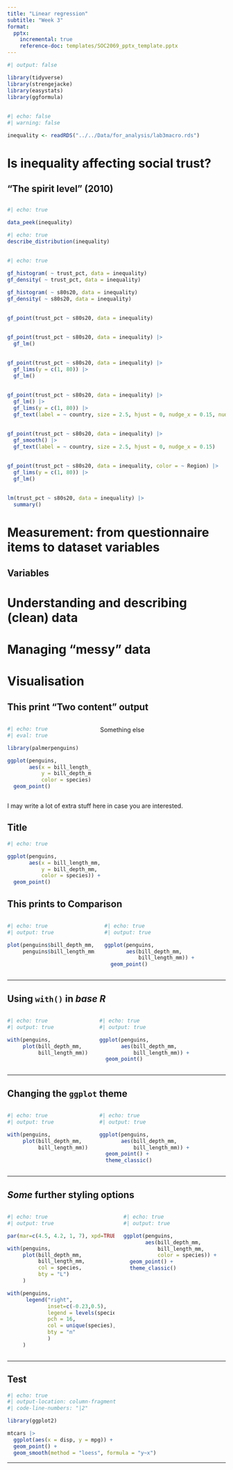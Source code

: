 ```yaml
---
title: "Linear regression"
subtitle: "Week 3"
format:
  pptx:
    incremental: true   
    reference-doc: templates/SOC2069_pptx_template.pptx
---
```


```r
#| output: false

library(tidyverse)
library(strengejacke)
library(easystats)
library(ggformula)

```


##

```r
#| echo: false
#| warning: false

inequality <- readRDS("../../Data/for_analysis/lab3macro.rds")
```


## 




# Is inequality affecting social trust?

## "The spirit level" (2010)







## 




## 


```r
#| echo: true

data_peek(inequality)
```


```r
#| echo: true
describe_distribution(inequality)
```

##

```r
#| echo: true

gf_histogram( ~ trust_pct, data = inequality)
gf_density( ~ trust_pct, data = inequality)

gf_histogram( ~ s80s20, data = inequality)
gf_density( ~ s80s20, data = inequality)

```


## 


```r
gf_point(trust_pct ~ s80s20, data = inequality)
```


## 

```r
gf_point(trust_pct ~ s80s20, data = inequality) |> 
  gf_lm()
```

##

```r
gf_point(trust_pct ~ s80s20, data = inequality) |> 
  gf_lims(y = c(1, 80)) |> 
  gf_lm()
```


##

```r
gf_point(trust_pct ~ s80s20, data = inequality) |> 
  gf_lm() |> 
  gf_lims(y = c(1, 80)) |> 
  gf_text(label = ~ country, size = 2.5, hjust = 0, nudge_x = 0.15, nudge_y = 0.15)
```


##






##

```r
gf_point(trust_pct ~ s80s20, data = inequality) |> 
  gf_smooth() |> 
  gf_text(label = ~ country, size = 2.5, hjust = 0, nudge_x = 0.15)
```

##

```r
gf_point(trust_pct ~ s80s20, data = inequality, color = ~ Region) |> 
  gf_lims(y = c(1, 80)) |> 
  gf_lm()
```


##


```r
lm(trust_pct ~ s80s20, data = inequality) |> 
  summary()
```



# Measurement: from questionnaire items to dataset variables


## Variables



# Understanding and describing (clean) data







# Managing "messy" data








# Visualisation






## This print "Two content" output

:::: {.columns}

::: {.column width="40%"}
```r
#| echo: true
#| eval: true

library(palmerpenguins)

ggplot(penguins,                        
       aes(x = bill_length_mm,          
           y = bill_depth_mm, 
           color = species)) +
  geom_point()
```
:::

::: {.column width="60%"}

Something else

:::

::::

::: {.notes}
I may write a lot of extra stuff here in case you are interested.
:::


## Title


```r
#| echo: true

ggplot(penguins,                        
       aes(x = bill_length_mm,          
           y = bill_depth_mm, 
           color = species)) +
  geom_point()
```


## This prints to Comparison

:::: {.columns}

::: {.column}

```r
#| echo: true
#| output: true

plot(penguins$bill_depth_mm, 
     penguins$bill_length_mm)

```

:::

::: {.column}

```r
#| echo: true
#| output: true

ggplot(penguins,                        
       aes(bill_depth_mm,          
           bill_length_mm)) +
  geom_point()
```

:::

::::

--------------------------------------------------------------------------------

## Using `with()` in *base R*

:::: {.columns}

::: {.column}

```r
#| echo: true
#| output: true

with(penguins,
     plot(bill_depth_mm, 
          bill_length_mm))

```

:::

::: {.column}

```r
#| echo: true
#| output: true

ggplot(penguins,                        
       aes(bill_depth_mm,          
           bill_length_mm)) +
  geom_point()
```

:::

::::


--------------------------------------------------------------------------------

## Changing the `ggplot` theme

:::: {.columns}

::: {.column}

```r
#| echo: true
#| output: true

with(penguins,
     plot(bill_depth_mm, 
          bill_length_mm))

```

:::

::: {.column}

```r
#| echo: true
#| output: true

ggplot(penguins,                        
       aes(bill_depth_mm,          
           bill_length_mm)) +
  geom_point() +
  theme_classic()
```

:::

::::


--------------------------------------------------------------------------------

## *Some* further styling options

:::: {.columns}

::: {.column}

```r
#| echo: true
#| output: true

par(mar=c(4.5, 4.2, 1, 7), xpd=TRUE)          # set custom plot size

with(penguins,                                # select data frame
     plot(bill_depth_mm,                      # select variables to plot
          bill_length_mm,
          col = species,                      # grouping colour
          bty = "L")                          # change plot border style 
     )                                                            

with(penguins,
      legend("right",                         # legend position
             inset=c(-0.23,0.5),              # legend custom location (outside the plot)
             legend = levels(species),        # legend labels
             pch = 16,                        # legend symbol size
             col = unique(species),           # legend symbol colour
             bty = "n"                        # remove legend borders
             )
     )

```


:::

::: {.column}

```r
#| echo: true
#| output: true

ggplot(penguins,                              # draw empty canvas
       aes(bill_depth_mm,                     # select variables to plot
           bill_length_mm,
           color = species)) +                # grouping colour
  geom_point() +                              # select plot type
  theme_classic()                             # select pre-set style settings (theme)
```

:::

::::






--------------------------------------------------------------------------------


## Test


```r
#| echo: true
#| output-location: column-fragment
#| code-line-numbers: "|2"

library(ggplot2)

mtcars |> 
  ggplot(aes(x = disp, y = mpg)) +
  geom_point() +
  geom_smooth(method = "loess", formula = "y~x")
```




--------------------------------------------------------------------------------



